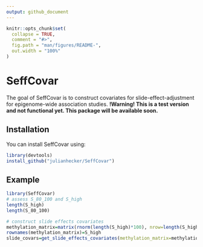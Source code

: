---
output: github_document
---

<!-- README.md is generated from README.Rmd. Please edit that file -->

```{r, include = FALSE}
knitr::opts_chunk$set(
  collapse = TRUE,
  comment = "#>",
  fig.path = "man/figures/README-",
  out.width = "100%"
)
```

# SeffCovar

<!-- badges: start -->
<!-- badges: end -->

The goal of SeffCovar is to construct covariates for slide-effect-adjustment for epigenome-wide association studies.
**!Warning! This is a test version and not functional yet. This package will be available soon.**

## Installation

You can install SeffCovar using:

``` r
library(devtools)
install_github("julianhecker/SeffCovar")
```

## Example


```{r example}
library(SeffCovar)
# assess S_80_100 and S_high
length(S_high)
length(S_80_100)

# construct slide effects covariates
methylation_matrix=matrix(rnorm(length(S_high)*100), nrow=length(S_high), ncol=100)
rownames(methylation_matrix)=S_high
slide_covars=get_slide_effects_covariates(methylation_matrix=methylation_matrix, input_set=S_high)
```





